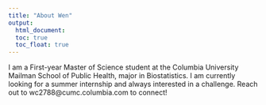 ```yaml
---
title: "About Wen"
output: 
  html_document:
  toc: true
  toc_float: true
---
```


I am a First-year Master of Science student at the Columbia University Mailman School of Public Health, major in Biostatistics. I am currently looking for a summer internship and always interested in a challenge. Reach out to wc2788@cumc.columbia.com to connect!


